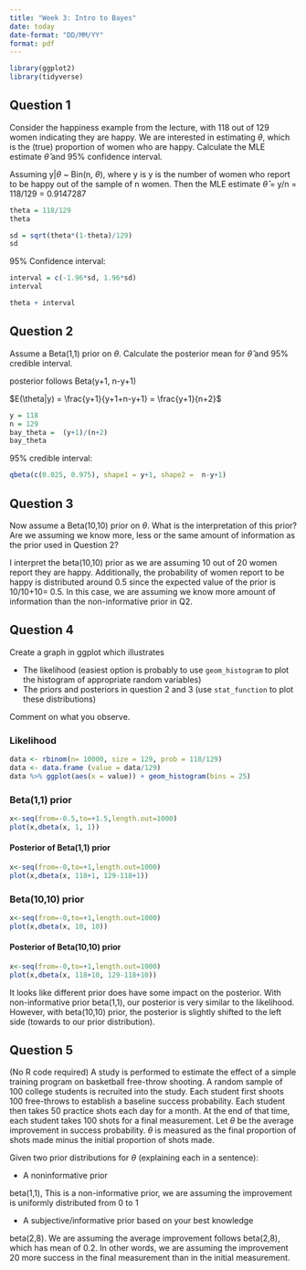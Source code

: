 ```yaml
---
title: "Week 3: Intro to Bayes"
date: today
date-format: "DD/MM/YY"
format: pdf
---
```



```r
library(ggplot2)
library(tidyverse)
```


## Question 1

Consider the happiness example from the lecture, with 118 out of 129 women indicating they are happy. We are interested in estimating $\theta$, which is the (true) proportion of women who are happy. Calculate the MLE estimate $\hat{\theta}$ and 95% confidence interval.

Assuming y\|$\theta$ \~ Bin(n, $\theta$), where y is y is the number of women who report to be happy out of the sample of n women. Then the MLE estimate $\hat\theta$ = y/n = 118/129 = 0.9147287

```r
theta = 118/129
theta
```

```r
sd = sqrt(theta*(1-theta)/129)
sd
```
95% Confidence interval: 

```r
interval = c(-1.96*sd, 1.96*sd)
interval
```
```r
theta + interval
```


## Question 2

Assume a Beta(1,1) prior on $\theta$. Calculate the posterior mean for $\hat{\theta}$ and 95% credible interval.

posterior follows Beta(y+1, n-y+1)

$E(\theta|y) = \frac{y+1}{y+1+n-y+1} = \frac{y+1}{n+2}$

```r
y = 118
n = 129
bay_theta =  (y+1)/(n+2)
bay_theta
```

95% credible interval:
```r
qbeta(c(0.025, 0.975), shape1 = y+1, shape2 =  n-y+1)
```

## Question 3

Now assume a Beta(10,10) prior on $\theta$. What is the interpretation of this prior? Are we assuming we know more, less or the same amount of information as the prior used in Question 2?

I interpret the beta(10,10) prior as we are assuming 10 out of 20 women report they are happy. Additionally, the probability of women report to be happy is distributed around 0.5 since the expected value of the prior is 10/10+10= 0.5. In this case, we are assuming we know more amount of information than the non-informative prior in Q2. 


## Question 4

Create a graph in ggplot which illustrates

-   The likelihood (easiest option is probably to use `geom_histogram` to plot the histogram of appropriate random variables)
-   The priors and posteriors in question 2 and 3 (use `stat_function` to plot these distributions)

Comment on what you observe.

### Likelihood
```r
data <- rbinom(n= 10000, size = 129, prob = 118/129)
data <- data.frame (value = data/129)
data %>% ggplot(aes(x = value)) + geom_histogram(bins = 25)
```



### Beta(1,1) prior
```r
x<-seq(from=-0.5,to=+1.5,length.out=1000)
plot(x,dbeta(x, 1, 1))
```

#### Posterior of Beta(1,1) prior

```r
x<-seq(from=-0,to=+1,length.out=1000)
plot(x,dbeta(x, 118+1, 129-118+1))
```


### Beta(10,10) prior

```r
x<-seq(from=-0,to=+1,length.out=1000)
plot(x,dbeta(x, 10, 10))
```

#### Posterior of Beta(10,10) prior

```r
x<-seq(from=-0,to=+1,length.out=1000)
plot(x,dbeta(x, 118+10, 129-118+10))
```
It looks like different prior does have some impact on the posterior. With non-informative prior beta(1,1), our posterior is very similar to the likelihood. However, with beta(10,10) prior, the posterior is slightly shifted to the left side (towards to our prior distribution).


## Question 5

(No R code required) A study is performed to estimate the effect of a simple training program on basketball free-throw shooting. A random sample of 100 college students is recruited into the study. Each student first shoots 100 free-throws to establish a baseline success probability. Each student then takes 50 practice shots each day for a month. At the end of that time, each student takes 100 shots for a final measurement. Let $\theta$ be the average improvement in success probability. $\theta$ is measured as the final proportion of shots made minus the initial proportion of shots made.

Given two prior distributions for $\theta$ (explaining each in a sentence):

-   A noninformative prior

beta(1,1), This is a non-informative prior, we are assuming the improvement is uniformly distributed from 0 to 1


-   A subjective/informative prior based on your best knowledge

beta(2,8). We are assuming the average improvement follows beta(2,8), which has mean of 0.2. In other words, we are assuming the improvement 20 more success in the final measurement than in the initial measurement.  
